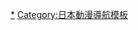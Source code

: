 {{Navbox
|name = Beyblade
|title = 《-{zh-cn:战斗陀螺; zh-tw:戰鬥陀螺; zh-hk:爆旋陀螺;}-》
|state = collapsed
|titlestyle = background:#00cc66
|groupstyle = background:#CCFFCC
|image =
|group1 = 動畫作品
|list1  =
{{navbox subgroup
 |titlestyle = background:#00cc66
 |groupstyle = background:#CCFFCC
 |group1 = 爆轉Shoot [[戰鬥陀螺|-{zh-cn:战斗陀螺; zh-tw:戰鬥陀螺; zh-hk:爆旋陀螺;}-]]
 |list1  =  [[戰鬥陀螺劇情列表#第一期|-{zh-cn:战斗陀螺; zh-tw:戰鬥陀螺; zh-hk:爆旋陀螺;}-]]｜[[戰鬥陀螺劇情列表#第二期|-{zh-cn:无敌战斗陀螺; zh-tw:無敵戰鬥陀螺; zh-hk:爆旋陀螺2;}-]]｜[[戰鬥陀螺劇情列表#第三期|-{zh-cn:战斗陀螺G; zh-tw:戰鬥陀螺G; zh-hk:爆旋陀螺G世代;}-]]
 |group2 =  [[金属对决 战斗陀螺|-{zh-cn:金属对决 战斗陀螺; zh-tw:戰鬥陀螺 鋼鐵奇兵; zh-hk:爆旋陀螺 鋼鐵戰魂;}-]]
 |list2  =  [[戰鬥陀螺 鋼鐵奇兵集數列表#第一期|-{zh-cn:金属对决; zh-tw:鋼鐵奇兵; zh-hk:鋼鐵戰魂;}-]]｜[[戰鬥陀螺 鋼鐵奇兵集數列表#第二期|-{zh-cn:金属对决; zh-tw:鋼鐵奇兵; zh-hk:鋼鐵戰魂;}- 爆]]｜[[戰鬥陀螺 鋼鐵奇兵集數列表#第三期|-{zh-cn:金属对决; zh-tw:鋼鐵奇兵; zh-hk:鋼鐵戰魂;}-4D]]｜[[戰鬥陀螺 鋼鐵奇兵 ZERO G|-{zh-cn:金属对决; zh-tw:鋼鐵奇兵; zh-hk:鋼鐵戰魂;}- ZEROG]]
 |group3 =  [[爆旋陀螺 擊爆戰魂|-{zh-cn:战斗陀螺; zh-tw:戰鬥陀螺; zh-hk:爆旋陀螺;}- 擊爆戰魂]]
 |list3  =  [[爆旋陀螺 擊爆戰魂|-{zh-cn:爆刃对决; zh-hk:擊爆戰魂; zh-tw:爆烈世代;}-]]｜[[爆旋陀螺 擊爆戰魂|神]]｜[[爆旋陀螺 擊爆戰魂|超Z]]｜[[爆旋陀螺 擊爆戰魂|GT]]｜[[爆旋陀螺 擊爆戰魂|超王]]
 |group4 =  其他衍伸|
 |list4  =  [[戰鬥飛輪]]｜[[戰鬥飛輪－超激戰]]｜BeyWarriors Cyborg
}}
|group2 = 登場角色
|list2=
{{navbox subgroup
 |titlestyle = background:#00cc66
 |groupstyle = background:#CCFFCC
 |group1 = 主要角色 
 |list1 = [[戰鬥陀螺#.E6.97.A5.E6.9C.AC.E9.9A.8A.EF.BC.88BBA.E9.9A.8A.EF.BC.89|-{zh-cn:战斗陀螺; zh-tw:戰鬥陀螺; zh-hk:爆旋陀螺;}- 日本BBA隊]]｜[[戰鬥陀螺_鋼鐵奇兵角色列表#.E4.B8.BB.E8.A7.92.E7.BE.A4|-{zh-cn:金属对决 战斗陀螺; zh-tw:戰鬥陀螺 鋼鐵奇兵; zh-hk:爆旋陀螺 鋼鐵戰魂;}-]]
 |group2 = 週邊角色
 |list2= [[戰鬥陀螺#.E7.99.BB.E5.A0.B4.E8.A7.92.E8.89.B2|-{zh-cn:战斗陀螺; zh-tw:戰鬥陀螺; zh-hk:爆旋陀螺;}-]]｜[[戰鬥陀螺#.E7.99.BB.E5.A0.B4.E4.BA.BA.E7.89.A9|-{zh-cn:无敌战斗陀螺; zh-tw:無敵戰鬥陀螺; zh-hk:爆旋陀螺2;}-]]｜[[戰鬥陀螺#.E7.88.86.E6.97.8B.E9.99.80.E8.9E.BAG|-{zh-cn:战斗陀螺G; zh-tw:戰鬥陀螺G; zh-hk:爆旋陀螺G世代;}-]]｜[[戰鬥陀螺_鋼鐵奇兵角色列表#.E5.B0.8D.E6.89.8B|-{zh-cn:金属对决 战斗陀螺; zh-tw:戰鬥陀螺 鋼鐵奇兵; zh-hk:爆旋陀螺 鋼鐵戰魂;}-]]｜[[戰鬥陀螺_鋼鐵奇兵角色列表#.E5.90.84.E5.9C.8B.E9.99.80.E8.9E.BA.E6.89.8B.EF.BC.88.E7.88.86.E7.99.BB.E5.A0.B4.EF.BC.89|-{zh-cn:金属对决 战斗陀螺; zh-tw:戰鬥陀螺 鋼鐵奇兵; zh-hk:爆旋陀螺 鋼鐵戰魂;}- 爆]]｜[[戰鬥陀螺_鋼鐵奇兵角色列表#4D.E7.99.BB.E5.A0.B4 |-{zh-cn:金属对决 战斗陀螺; zh-tw:戰鬥陀螺 鋼鐵奇兵; zh-hk:爆旋陀螺 鋼鐵戰魂;}- 4D]]｜[[戰鬥陀螺_鋼鐵奇兵角色列表#ZERO_G.E7.99.BB.E5.A0.B4|-{zh-cn:金属对决 战斗陀螺; zh-tw:戰鬥陀螺 鋼鐵奇兵; zh-hk:爆旋陀螺 鋼鐵戰魂;}- ZEROG]]
 }}
|group3 = 漫畫作品
|list3 = [[戰鬥陀螺#.E5.8E.9F.E4.BD.9C.E6.BC.AB.E7.95.AB|-{zh-cn:战斗陀螺 爆转SHOOT; zh-tw:戰鬥陀螺 爆轉SHOOT; zh-hk:爆旋陀螺 爆轉SHOOT;}-]]｜[[金属对决_战斗陀螺#.E6.BC.AB.E7.95.AB|-{zh-cn:金属对决 战斗陀螺; zh-tw:戰鬥陀螺 鋼鐵奇兵; zh-hk:爆旋陀螺 鋼鐵戰魂;}-]]｜[[戰鬥陀螺_鋼鐵奇兵_ZERO_G#.E6.BC.AB.E7.95.AB|-{zh-cn:金属对决 战斗陀螺; zh-tw:戰鬥陀螺 鋼鐵奇兵; zh-hk:爆旋陀螺 鋼鐵戰魂;}- ZEROG]]｜[[爆旋陀螺Burst]]
|group4 = 電影作品
|list4 = [[戰鬥陀螺#.E7.88.86.E6.97.8B.E9.99.80.E8.9E.BA.E5.8A.87.E5.A0.B4.E7.89.88_.E6.BF.80.E6.88.B0.EF.BC.81.E5.B0.8F.E9.BE.8DVS.E5.A4.A7.E5.9C.B0|-{zh-cn:战斗陀螺; zh-tw:戰鬥陀螺; zh-hk:爆旋陀螺;}-THE MOVIE 激戰!!-{zh-cn:小龙; zh-hk:孝男; zh-tw:小龍}-VS大地]]｜[[劇場版戰鬥陀螺 鋼鐵奇兵VS太陽 灼熱的侵略者|-{zh-cn:金属对决 战斗陀螺; zh-tw:戰鬥陀螺 鋼鐵奇兵; zh-hk:爆旋陀螺 鋼鐵戰魂;}-VS太陽 灼熱的侵略者]]
|belowstyle=background:transparent; text-align:left
|below=
}}<noinclude>
{{DEFAULTSORT:Beyblade}}
[[Category:戰鬥陀螺|*]]
[[Category:日本動漫導航模板]]
</noinclude>